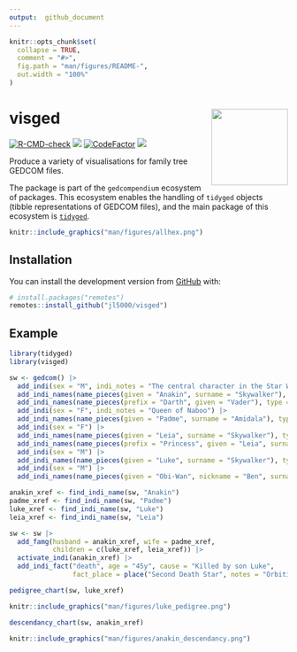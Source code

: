 ```yaml
---
output:  github_document
---
```


<!-- README.md is generated from README.Rmd. Please edit that file -->

```r
knitr::opts_chunk$set(
  collapse = TRUE,
  comment = "#>",
  fig.path = "man/figures/README-",
  out.width = "100%"
)
```

# visged <img src='man/figures/logo.png' align="right" height="138" />

<!-- badges: start -->
[![R-CMD-check](https://github.com/jl5000/visged/workflows/R-CMD-check/badge.svg)](https://github.com/jl5000/visged/actions)
[![](https://codecov.io/gh/jl5000/visged/branch/master/graph/badge.svg)](https://codecov.io/gh/jl5000/visged)
[![CodeFactor](https://www.codefactor.io/repository/github/jl5000/visged/badge)](https://www.codefactor.io/repository/github/jl5000/visged)
[![](https://img.shields.io/badge/lifecycle-experimental-orange.svg)](https://www.tidyverse.org/lifecycle/#experimental)
<!-- badges: end -->

Produce a variety of visualisations for family tree GEDCOM files.

The package is part of the `gedcompendium` ecosystem of packages. This ecosystem enables the handling of `tidyged` objects (tibble representations of GEDCOM files), and the main package of this ecosystem is [`tidyged`](https://jl5000.github.io/tidyged/).


```r
knitr::include_graphics("man/figures/allhex.png")
```

## Installation

You can install the development version from [GitHub](https://github.com/) with:

``` r
# install.packages("remotes")
remotes::install_github("jl5000/visged")
```

## Example

```r
library(tidyged)
library(visged)

sw <- gedcom() |>
  add_indi(sex = "M", indi_notes = "The central character in the Star Wars Skywalker Saga") |>
  add_indi_names(name_pieces(given = "Anakin", surname = "Skywalker"), type = "birth") |>
  add_indi_names(name_pieces(prefix = "Darth", given = "Vader"), type = "given") |>
  add_indi(sex = "F", indi_notes = "Queen of Naboo") |>
  add_indi_names(name_pieces(given = "Padme", surname = "Amidala"), type = "birth") |> 
  add_indi(sex = "F") |> 
  add_indi_names(name_pieces(given = "Leia", surname = "Skywalker"), type = "birth") |>
  add_indi_names(name_pieces(prefix = "Princess", given = "Leia", surname = "Organa"), type = "adoptive") |> 
  add_indi(sex = "M") |>
  add_indi_names(name_pieces(given = "Luke", surname = "Skywalker"), type = "birth") |> 
  add_indi(sex = "M") |> 
  add_indi_names(name_pieces(given = "Obi-Wan", nickname = "Ben", surname = "Kenobi"), type = "birth")

anakin_xref <- find_indi_name(sw, "Anakin")
padme_xref <- find_indi_name(sw, "Padme")
luke_xref <- find_indi_name(sw, "Luke")
leia_xref <- find_indi_name(sw, "Leia")

sw <- sw |>
  add_famg(husband = anakin_xref, wife = padme_xref, 
           children = c(luke_xref, leia_xref)) |>
  activate_indi(anakin_xref) |> 
  add_indi_fact("death", age = "45y", cause = "Killed by son Luke",
                fact_place = place("Second Death Star", notes = "Orbiting Endor System"))
```


```r
pedigree_chart(sw, luke_xref)
```

```r
knitr::include_graphics("man/figures/luke_pedigree.png")
```

```r
descendancy_chart(sw, anakin_xref)
```

```r
knitr::include_graphics("man/figures/anakin_descendancy.png")
```

